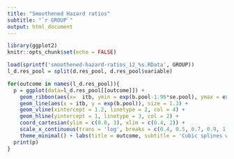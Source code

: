 ```yaml
---
title: "Smoothened Hazard ratios"
subtitle: "`r GROUP`"
output: html_document
---
```


```r
library(ggplot2)
knitr::opts_chunk$set(echo = FALSE)
```

```r
load(sprintf('smoothened-hazard-ratios_12_%s.RData', GROUP))
l_d.res_pool = split(d.res_pool, d.res_pool$variable)
```

```r
for(outcome in names(l_d.res_pool)){
  p = ggplot(data=l_d.res_pool[[outcome]]) +
    geom_ribbon(aes(x=  itb, ymin = exp(b.pool-1.96*se.pool), ymax = exp(b.pool+1.96*se.pool)), alpha = 0.4) +
    geom_line(aes(x = itb, y = exp(b.pool)), size = 1.3) +
    geom_vline(xintercept = 1.2, linetype = 2, col = 4) +
    geom_hline(yintercept = 1, linetype = 3, col = 2) +
    coord_cartesian(ylim = c(0.8, 3), xlim = c(0.4, 2)) +
    scale_x_continuous(trans = 'log', breaks = c(0.4, 0.5, 0.7, 0.9, 1.2, 1.4, 1.6, 2, 2.5)) +
    theme_minimal() + labs(title = outcome, subtitle = 'Cubic splines without smoothing', y = 'Hazard-Ratio', x = 'ABI (log-scale)')
  print(p)
}
```
